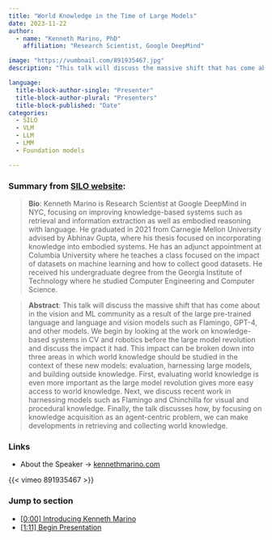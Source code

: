 ```yaml
---
title: "World Knowledge in the Time of Large Models"
date: 2023-11-22
author: 
  - name: "Kenneth Marino, PhD"
    affiliation: "Research Scientist, Google DeepMind"

image: "https://vumbnail.com/891935467.jpg"
description: "This talk will discuss the massive shift that has come about in the vision and ML community as a result of the large pre-trained language and language and vision models such as Flamingo, GPT-4, and other models."

language: 
  title-block-author-single: "Presenter"
  title-block-author-plural: "Presenters"
  title-block-published: "Date"
categories:
  - SILO
  - VLM
  - LLM
  - LMM
  - Foundation models

---
```

### Summary from [SILO website](https://silo.wisc.edu/talk/11222023/?wcs_timestamp=1700656200):

> **Bio**: Kenneth Marino is Research Scientist at Google DeepMind in NYC, focusing on improving knowledge-based systems such as retrieval and information extraction as well as embodied reasoning with language. He graduated in 2021 from Carnegie Mellon University advised by Abhinav Gupta, where his thesis focused on incorporating knowledge into embodied systems. He has an adjunct appointment at Columbia University where he teaches a class focused on the impact of datasets on machine learning and how to collect good datasets. He received his undergraduate degree from the Georgia Institute of Technology where he studied Computer Engineering and Computer Science.

> **Abstract**: This talk will discuss the massive shift that has come about in the vision and ML community as a result of the large pre-trained language and language and vision models such as Flamingo, GPT-4, and other models. We begin by looking at the work on knowledge-based systems in CV and robotics before the large model revolution and discuss the impact it had. This impact can be broken down into three areas in which world knowledge should be studied in the context of these new models: evaluation, harnessing large models, and building outside knowledge. First, evaluating world knowledge is even more important as the large model revolution gives more easy access to world knowledge. Next, we discuss recent work in harnessing models such as Flamingo and Chinchilla for visual and procedural knowledge. Finally, the talk discusses how, by focusing on knowledge acquisition as an agent-centric problem, we can make developments in retrieving and collecting world knowledge.

### Links
- About the Speaker → [kennethmarino.com](https://kennethmarino.com/)

{{< vimeo 891935467 >}}

### Jump to section

- <a href="https://vimeo.com/891935467#t=0s" target="_blank">[0:00] Introducing Kenneth Marino</a>
- <a href="https://vimeo.com/891935467#t=0s" target="_blank">[1:11] Begin Presentation</a>


